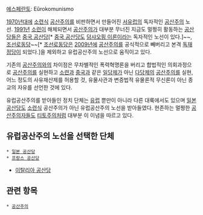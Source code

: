 [[에스페란토]]: Eŭrokomunismo

[[1970년대]]에 [[소련]]식 [[공산주의]]를 비판하면서 만들어진 [[서유럽]]의 독자적인 [[공산주의]] 노선. [[1991년]] [[소련]]이 해체되면서 [[공산주의]]가 대부분 무너진 지금도 멀쩡히 활동하는 [[공산당]]들은 [[중국 공산당]][* [[중국 공산당]]도 [[덩샤오핑 이론]]이라는 독자적인 노선이 있다.]~~, [[조선로동당]]~~[* [[조선로동당]]은 [[2009년]]에 [[공산주의]]를 공식적으로 빼버리고 본격 [[독재]]정당이 되었다.]을 제외하고 유럽공산주의 노선으로 움직이고 있다.

기존의 [[공산주의]]와의 차이점은 무차별적인 폭력혁명론을 버리고 합법적인 의회과정으로 [[공산주의]]를 실현하고 [[소련]]과 [[중국]]과 같은 [[일당제]]가 아닌 [[다당제]]의 [[공산주의]]를 실현, 어느 정도의 사유재산제를 허용할 것, 유물사관과 변증법적 유물론적 무신론이 아닌 종교의 자유를 선언한 것에 있다.

유럽공산주의를 받아들인 정치 단체는 [[유럽]] 뿐만이 아니라 다른 대륙에서도 있으며 [[일본 공산당]]도 [[소련]]식 공산주의가 아닌 유럽공산주의 노선을 받아들였다. 현존하는 멀쩡한 [[공산주의자]]들도 [[티토주의]]처럼 대부분 이 이념을 따르고 있다.

== 유럽공산주의 노선을 선택한 단체 ==
 * [[일본 공산당]]
 * [[프랑스 공산당]]
* [[이탈리아 공산당]]


== 관련 항목 ==
 * [[공산주의]]
